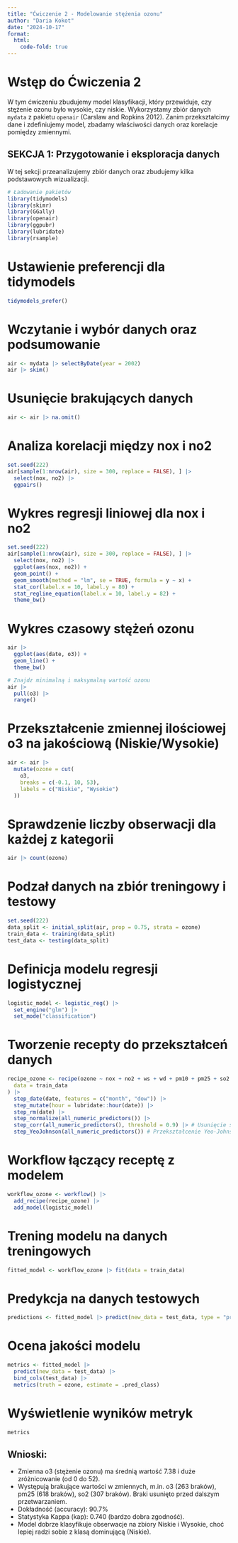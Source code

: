 ```yaml
---
title: "Ćwiczenie 2 - Modelowanie stężenia ozonu"
author: "Daria Kokot"
date: "2024-10-17"
format:
  html:
    code-fold: true
---
```


# Wstęp do Ćwiczenia 2

W tym ćwiczeniu zbudujemy model klasyfikacji, który przewiduje, czy stężenie ozonu było wysokie, czy niskie. Wykorzystamy zbiór danych `mydata` z pakietu `openair` (Carslaw and Ropkins 2012). Zanim przekształcimy dane i zdefiniujemy model, zbadamy właściwości danych oraz korelacje pomiędzy zmiennymi.

## SEKCJA 1: Przygotowanie i eksploracja danych

W tej sekcji przeanalizujemy zbiór danych oraz zbudujemy kilka podstawowych wizualizacji.

```r
# Ładowanie pakietów
library(tidymodels)
library(skimr)
library(GGally)
library(openair)
library(ggpubr)
library(lubridate)
library(rsample)
```

# Ustawienie preferencji dla tidymodels
```r
tidymodels_prefer()
```

# Wczytanie i wybór danych oraz podsumowanie
```r
air <- mydata |> selectByDate(year = 2002)
air |> skim()
```

# Usunięcie brakujących danych
```r
air <- air |> na.omit()
```

# Analiza korelacji między nox i no2
```r
set.seed(222)
air[sample(1:nrow(air), size = 300, replace = FALSE), ] |>
  select(nox, no2) |>
  ggpairs()
```

# Wykres regresji liniowej dla nox i no2
```r
set.seed(222)
air[sample(1:nrow(air), size = 300, replace = FALSE), ] |>
  select(nox, no2) |>
  ggplot(aes(nox, no2)) +
  geom_point() +
  geom_smooth(method = "lm", se = TRUE, formula = y ~ x) +
  stat_cor(label.x = 10, label.y = 80) +
  stat_regline_equation(label.x = 10, label.y = 82) +
  theme_bw()
```

# Wykres czasowy stężeń ozonu
```r
air |>
  ggplot(aes(date, o3)) +
  geom_line() +
  theme_bw()
```


```r
# Znajdz minimalną i maksymalną wartość ozonu
air |>
  pull(o3) |>
  range()
```

# Przekształcenie zmiennej ilościowej o3 na jakościową (Niskie/Wysokie)
```r
air <- air |>
  mutate(ozone = cut(
    o3,
    breaks = c(-0.1, 10, 53),
    labels = c("Niskie", "Wysokie")
  ))
```

# Sprawdzenie liczby obserwacji dla każdej z kategorii
```r
air |> count(ozone)
```

# Podzał danych na zbiór treningowy i testowy
```r
set.seed(222)
data_split <- initial_split(air, prop = 0.75, strata = ozone)
train_data <- training(data_split)
test_data <- testing(data_split)
```

# Definicja modelu regresji logistycznej
```r
logistic_model <- logistic_reg() |>
  set_engine("glm") |>
  set_mode("classification")
```

# Tworzenie recepty do przekształceń danych
```r
recipe_ozone <- recipe(ozone ~ nox + no2 + ws + wd + pm10 + pm25 + so2 + co + date,
  data = train_data
) |>
  step_date(date, features = c("month", "dow")) |>
  step_mutate(hour = lubridate::hour(date)) |>
  step_rm(date) |>
  step_normalize(all_numeric_predictors()) |>
  step_corr(all_numeric_predictors(), threshold = 0.9) |> # Usunięcie skorelowanych zmiennych
  step_YeoJohnson(all_numeric_predictors()) # Przekształcenie Yeo-Johnson dla zmiennych numerycznych
```

# Workflow łączący receptę z modelem
```r
workflow_ozone <- workflow() |>
  add_recipe(recipe_ozone) |>
  add_model(logistic_model)
```

# Trening modelu na danych treningowych
```r
fitted_model <- workflow_ozone |> fit(data = train_data)
```

# Predykcja na danych testowych
```r
predictions <- fitted_model |> predict(new_data = test_data, type = "prob")
```

# Ocena jakości modelu
```r
metrics <- fitted_model |>
  predict(new_data = test_data) |>
  bind_cols(test_data) |>
  metrics(truth = ozone, estimate = .pred_class)
```

# Wyświetlenie wyników metryk
```r
metrics
```

## Wnioski:
- Zmienna o3 (stężenie ozonu) ma średnią wartość 7.38 i duże zróżnicowanie (od 0 do 52).
- Występują brakujące wartości w zmiennych, m.in. o3 (263 braków), pm25 (618 braków), so2 (307 braków). Braki usunięto przed dalszym przetwarzaniem.
- Dokładność (accuracy): 90.7%
- Statystyka Kappa (kap): 0.740 (bardzo dobra zgodność).
- Model dobrze klasyfikuje obserwacje na zbiory Niskie i Wysokie, choć lepiej radzi sobie z klasą dominującą (Niskie).
